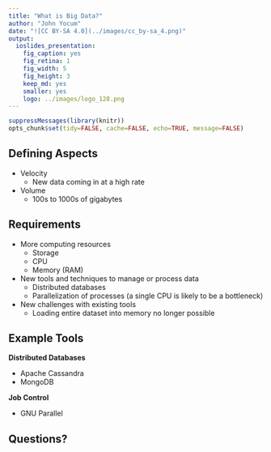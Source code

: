 ```yaml
---
title: "What is Big Data?"
author: "John Yocum"
date: "![CC BY-SA 4.0](../images/cc_by-sa_4.png)"
output:
  ioslides_presentation:
    fig_caption: yes
    fig_retina: 1
    fig_width: 5
    fig_height: 3
    keep_md: yes
    smaller: yes
    logo: ../images/logo_128.png
---
```


```r
suppressMessages(library(knitr))
opts_chunk$set(tidy=FALSE, cache=FALSE, echo=TRUE, message=FALSE)
```

## Defining Aspects

- Velocity
    - New data coming in at a high rate
- Volume
    - 100s to 1000s of gigabytes

## Requirements

- More computing resources
    - Storage
    - CPU
    - Memory (RAM)
- New tools and techniques to manage or process data
    - Distributed databases
    - Parallelization of processes (a single CPU is likely to be a bottleneck)
- New challenges with existing tools
    - Loading entire dataset into memory no longer possible
    
## Example Tools

**Distributed Databases**

- Apache Cassandra
- MongoDB

**Job Control**

- GNU Parallel

## Questions?